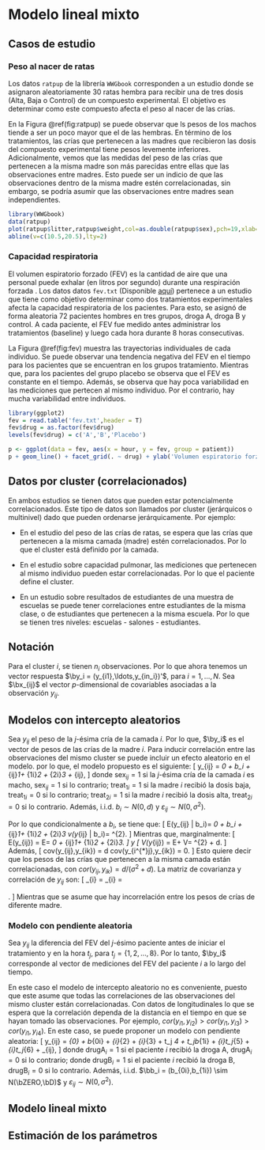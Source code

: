 # Modelo lineal mixto

## Casos de estudio

### Peso al nacer de ratas
Los datos ``ratpup`` de la librería ``WWGbook`` corresponden a un estudio donde se asignaron aleatoriamente 30 ratas hembra para recibir una de tres dosis (Alta, Baja o Control) de un compuesto experimental. El objetivo es determinar como este compuesto afecta el peso al nacer de las crías.

En la Figura \@ref(fig:ratpup) se puede observar que ls pesos de los machos tiende a ser un poco mayor que el de las hembras. En término de los tratamientos, las crías que pertenecen a las madres que recibieron las dosis del compuesto experimental tiene pesos levemente inferiores. Adicionalmente, vemos que las medidas del peso de las crías que pertenecen a la misma madre son más parecidas entre ellas que las observaciones entre madres. Esto puede ser un indicio de que las observaciones dentro de la misma madre estén correlacionadas, sin embargo, se podría asumir que las observaciones entre madres sean
independientes.

```r
library(WWGbook)
data(ratpup)
plot(ratpup$litter,ratpup$weight,col=as.double(ratpup$sex),pch=19,xlab='camada', ylab='peso al nacer (gramos)')
abline(v=c(10.5,20.5),lty=2)
```

### Capacidad respiratoria
El volumen espiratorio forzado (FEV) es la cantidad de aire que una personal puede exhalar (en litros por segundo) durante una respiración forzada . Los datos datos `fev.txt` (Disponible [aquí](https://https://raw.githubusercontent.com/AlvaroFlorez/MLG2/master/fev.txt){target="_blank"}) pertenece a un estudio que tiene como objetivo determinar como dos tratamientos experimentales afecta la capacidad respiratoria de los pacientes. Para esto, se asignó de forma aleatoria $72$ pacientes hombres en tres grupos, droga A, droga B y control. A cada paciente, el FEV fue medido antes administrar los tratamientos (baseline) y luego cada hora durante 8 horas consecutivas. 

La Figura \@ref(fig:fev) muestra las trayectorias individuales de cada individuo. Se puede observar una tendencia negativa del FEV en el tiempo para los pacientes que se encuentran en los grupos tratamiento. Mientras que, para los pacientes del grupo placebo se observa que el FEV es constante en el tiempo. Además, se observa que hay poca variabilidad en las mediciones que pertecen al mismo individuo. Por el contrario, hay mucha variabilidad entre individuos.


```r
library(ggplot2)
fev = read.table('fev.txt',header = T)
fev$drug = as.factor(fev$drug)
levels(fev$drug) = c('A','B','Placebo')

p <- ggplot(data = fev, aes(x = hour, y = fev, group = patient))
p + geom_line() + facet_grid(. ~ drug) + ylab('Volumen espiratorio forzado (litros por segundo)') + xlab('tiempo (horas)')
```

## Datos por cluster (correlacionados)
En ambos estudios se tienen datos que pueden estar potencialmente correlacionados. Este tipo de datos son llamados por cluster (jerárquicos o multinivel) dado que pueden ordenarse jerárquicamente. Por ejemplo:

- En el estudio del peso de las crías de ratas, se espera que las crías que pertenecen a la misma camada (madre) estén correlacionados. Por lo que el cluster está definido por la camada.

- En el estudio sobre capacidad pulmonar, las mediciones que pertenecen al mismo individuo pueden estar correlacionadas. Por lo que el paciente define el cluster.

- En un estudio sobre resultados de estudiantes de una muestra de escuelas se puede tener correlaciones entre estudiantes de la misma clase, o de estudiantes que pertenecen a la misma escuela. Por lo que se tienen tres niveles: escuelas - salones - estudiantes.

## Notación
Para el cluster $i$, se tienen $n_i$ observaciones. Por lo que ahora tenemos un vector respuesta $\by_i = (y_{i1},\ldots,y_{in_i})'$, para $i=1,\ldots,N$. Sea $\bx_{ij}$ el vector $p$-dimensional de covariables asociadas a la observación $y_{ij}$.


## Modelos con intercepto aleatorios
Sea $y_{ij}$ el peso de la $j$-ésima cría de la camada $i$. Por lo que, $\by_i$ es el vector de pesos de las crías de la madre $i$. Para inducir correlación entre las observaciones del mismo cluster se puede incluir un efecto aleatorio en el modelo. por lo que, el modelo propuesto es el siguiente:
\[
y_{ij} = \beta_0 + b_i + \mbox{sex}_{ij}\beta_1+ \mbox{treat}_{1i}\beta_2 + \mbox{treat}_{2i}\beta_3 + \varepsilon_{ij},
\]
donde sex$_{ij}=1$ si la $j$-ésima cría de la camada $i$ es macho, sex$_{ij}=1$ si lo contrario; treat$_{1i}=1$ si la madre $i$ recibió la dosis baja, treat$_{1i}=0$ si lo contrario; treat$_{2i}=1$ si la madre $i$ recibió la dosis alta,  treat$_{2i}=0$ si lo contrario. Además, i.i.d. $b_i \sim N(0,d)$ y $\varepsilon_{ij} \sim N(0,\sigma^2)$.

Por lo que condicionalmente a $b_i$, se tiene que:
\[
E(y_{ij} | b_i)= \beta_0 + b_i + \mbox{sex}_{ij}\beta_1+ \mbox{treat}_{1i}\beta_2 + \mbox{treat}_{2i}\beta_3 \mbox{ y } v(y_{ij} | b_i)= \sigma^{2}.
\]
Mientras que, marginalmente:
\[
E(y_{ij}) = E\left[ E(y_{ij} | b_i) \right] = \beta_0 + \mbox{sex}_{ij}\beta_1+ \mbox{treat}_{1i}\beta_2 + \mbox{treat}_{2i}\beta_3.
\]
y
\[
V(y_{ij}) = E\left[ V(y_{ij} | b_i) \right] + V\left[ E(y_{ij} | b_i) \right] = \sigma^{2} + d.
\]
Además, 
\[
cov(y_{ij},y_{ik}) = d \mbox{ y } cov(y_{i^{*}j},y_{ik}) = 0.
\]
Esto quiere decir que los pesos de las crías que pertenecen a la misma camada están correlacionadas, con $cor(y_{ij},y_{ik}) = d/(\sigma^2+d)$. La matriz de covarianza y correlación de $y_{ij}$ son:
\[
\bV_{i} = \begin{pmatrix}
\sigma^{2} + d & d  & d & \ldots & d \\
d & \sigma^{2} + d & d & \ldots & d \\
d & d & \sigma^{2} + d &  \ldots & d \\
\vdots & \vdots & \vdots & \ddots & \vdots \\
d & d & d &  \ldots & \sigma^{2} + d \\
\end{pmatrix} \mbox{ y }
\bR_{i} = \begin{pmatrix}
1 & \frac{d}{\sigma^{2} + d}  & \frac{d}{\sigma^{2} + d} & \ldots & \frac{d}{\sigma^{2} + d} \\
\frac{d}{\sigma^{2} + d} & 1 & \frac{d}{\sigma^{2} + d} & \ldots & \frac{d}{\sigma^{2} + d} \\
\frac{d}{\sigma^{2} + d} & \frac{d}{\sigma^{2} + d} & 1 &  \ldots & \frac{d}{\sigma^{2} + d} \\
\vdots & \vdots & \vdots & \ddots & \vdots \\
\frac{d}{\sigma^{2} + d} & \frac{d}{\sigma^{2} + d} & \frac{d}{\sigma^{2} + d} &  \ldots & 1 \\
\end{pmatrix}.
\]
Mientras que se asume que hay incorrelación entre los pesos de crías de diferente madre.

### Modelo con pendiente aleatoria
Sea $y_{ij}$ la diferencia del FEV del $j$-ésimo paciente antes de iniciar el tratamiento y en la hora $t_{j}$, para $t_{j}= \{1,2,\ldots,8\}$. Por lo tanto, $\by_i$ corresponde al vector de mediciones del FEV del paciente $i$ a lo largo del tiempo. 

En este caso el modelo de intercepto aleatorio no es conveniente, puesto que este asume que todas las correlaciones de las observaciones del mismo cluster están correlacionadas. Con datos de longitudinales lo que se espera que la correlación dependa de la distancia en el tiempo en que se hayan tomado las observaciones. Por ejemplo, $cor(y_{i1}, y_{i2}) > cor(y_{i1}, y_{i3}) > cor(y_{i1}, y_{i4})$. En este caso, se puede proponer un modelo con pendiente aleatoria:
\[
y_{ij} = \beta_{0} + b_{0i} +   \mbox{drugA}_{i}\beta_{2} + \mbox{drugB}_{i}\beta_{3} + t_j \beta_4 + t_jb_{1i} + \mbox{drugA}_{i}t_j\beta_{5} + \mbox{drugB}_{i}t_j\beta_{6}  + \varepsilon_{ij},
\]
donde drugA$_{i}=1$ si el paciente $i$ recibió la droga A, drugA$_{i}=0$ si lo contrario; donde drugB$_{i}=1$ si el paciente $i$ recibió la droga B, drugB$_{i}=0$ si lo contrario. Además, i.i.d. $\bb_i = (b_{0i},b_{1i}) \sim N(\bZERO,\bD)$ y $\varepsilon_{ij} \sim N(0,\sigma^2)$.



## Modelo lineal mixto

## Estimación de los parámetros



